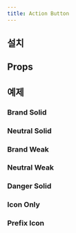 ```yaml
---
title: Action Button
---
```


<ComponentExample name="action-button-preview" />

## 설치

<Installation name="action-button" />

## Props

<AutoTypeTable path="./registry/ui/action-button.tsx" name="ActionButtonProps" />

## 예제

### Brand Solid

<ComponentExample name="action-button-brand-solid" />

### Neutral Solid

<ComponentExample name="action-button-neutral-solid" />

### Brand Weak

<ComponentExample name="action-button-brand-weak" />

### Neutral Weak

<ComponentExample name="action-button-neutral-weak" />

### Danger Solid

<ComponentExample name="action-button-danger-solid" />

### Icon Only

<ComponentExample name="action-button-icon-only" />

### Prefix Icon

<ComponentExample name="action-button-prefix-icon" />